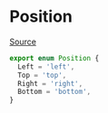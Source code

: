 # Position

[Source](https://github.com/wbkd/react-flow/blob/961d1295b4f056dec6532ff785a3cc1de60dc1f6/packages/system/src/types/utils.ts#L1)

```ts
export enum Position {
  Left = 'left',
  Top = 'top',
  Right = 'right',
  Bottom = 'bottom',
}
```
